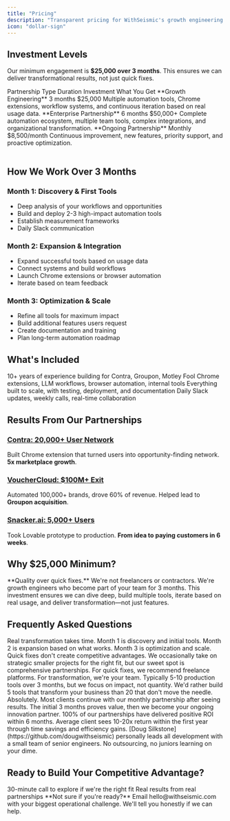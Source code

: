 ```yaml
---
title: "Pricing"
description: "Transparent pricing for WithSeismic's growth engineering partnership"
icon: "dollar-sign"
---
```


<script type="application/ld+json">
  {`{
  "@context": "https://schema.org",
  "@type": "WebPage",
  "name": "WithSeismic Pricing",
  "description": "Transparent pricing for WithSeismic's growth engineering services",
  "url": "https://withseismic.com/pricing",
  "isPartOf": {
    "@type": "WebSite",
    "name": "WithSeismic Documentation",
    "url": "https://withseismic.com"
  },
  "mainEntity": {
    "@type": "PriceSpecification",
    "name": "WithSeismic Service Pricing",
    "priceCurrency": "USD",
    "offers": [
      {
        "@type": "Offer",
        "name": "Growth Engineering Partnership",
        "price": "25000",
        "priceCurrency": "USD",
        "description": "3-month minimum engagement for comprehensive growth engineering and automation"
      },
      {
        "@type": "Offer",
        "name": "Enterprise Partnership",
        "price": "50000",
        "priceCurrency": "USD",
        "description": "6-month engagement for large-scale transformation and multiple team automation"
      }
    ]
  }
}`}
</script>

## Investment Levels

Our minimum engagement is **$25,000 over 3 months**. This ensures we can deliver transformational results, not just quick fixes.

<Table>
  <TableHeader>
    <TableRow>
      <TableCell>Partnership Type</TableCell>
      <TableCell>Duration</TableCell>
      <TableCell>Investment</TableCell>
      <TableCell>What You Get</TableCell>
    </TableRow>
  </TableHeader>
  <TableBody>
    <TableRow>
      <TableCell>**Growth Engineering**</TableCell>
      <TableCell>3 months</TableCell>
      <TableCell>$25,000</TableCell>
      <TableCell>
        Multiple automation tools, Chrome extensions, workflow systems, and continuous iteration based on real usage data.
      </TableCell>
    </TableRow>
    <TableRow>
      <TableCell>**Enterprise Partnership**</TableCell>
      <TableCell>6 months</TableCell>
      <TableCell>$50,000+</TableCell>
      <TableCell>
        Complete automation ecosystem, multiple team tools, complex integrations, and organizational transformation.
      </TableCell>
    </TableRow>
    <TableRow>
      <TableCell className="bg-gray-50">**Ongoing Partnership**</TableCell>
      <TableCell className="bg-gray-50">Monthly</TableCell>
      <TableCell className="bg-gray-50">$8,500/month</TableCell>
      <TableCell className="bg-gray-50">
        Continuous improvement, new features, priority support, and proactive optimization.
      </TableCell>
    </TableRow>
  </TableBody>
</Table>

## How We Work Over 3 Months

### Month 1: Discovery & First Tools
- Deep analysis of your workflows and opportunities
- Build and deploy 2-3 high-impact automation tools
- Establish measurement frameworks
- Daily Slack communication

### Month 2: Expansion & Integration
- Expand successful tools based on usage data
- Connect systems and build workflows
- Launch Chrome extensions or browser automation
- Iterate based on team feedback

### Month 3: Optimization & Scale
- Refine all tools for maximum impact
- Build additional features users request
- Create documentation and training
- Plan long-term automation roadmap

## What's Included

<CardGroup cols={2}>
  <Card icon="code" title="Senior Engineering">
    10+ years of experience building for Contra, Groupon, Motley Fool
  </Card>
  <Card icon="robot" title="Multiple Tools">
    Chrome extensions, LLM workflows, browser automation, internal tools
  </Card>
  <Card icon="rocket" title="Production Quality">
    Everything built to scale, with testing, deployment, and documentation
  </Card>
  <Card icon="headset" title="Direct Access">
    Daily Slack updates, weekly calls, real-time collaboration
  </Card>
</CardGroup>

## Results From Our Partnerships

### [Contra: 20,000+ User Network](/case-studies/contra-linkedin-automation)
Built Chrome extension that turned users into opportunity-finding network. **5x marketplace growth**.

### [VoucherCloud: $100M+ Exit](/case-studies/vouchernaut-programmatic-ppc)
Automated 100,000+ brands, drove 60% of revenue. Helped lead to **Groupon acquisition**.

### [Snacker.ai: 5,000+ Users](/case-studies/snacker-ai-video-platform)
Took Lovable prototype to production. **From idea to paying customers in 6 weeks**.

## Why $25,000 Minimum?

<Info>
  **Quality over quick fixes.** We're not freelancers or contractors. We're growth engineers who become part of your team for 3 months. This investment ensures we can dive deep, build multiple tools, iterate based on real usage, and deliver transformation—not just features.
</Info>

## Frequently Asked Questions

<AccordionGroup>
  <Accordion title="Why 3 months minimum?">
    Real transformation takes time. Month 1 is discovery and initial tools. Month 2 is expansion based on what works. Month 3 is optimization and scale. Quick fixes don't create competitive advantages.
  </Accordion>

  <Accordion title="What if we need something smaller?">
    We occasionally take on strategic smaller projects for the right fit, but our sweet spot is comprehensive partnerships. For quick fixes, we recommend freelance platforms. For transformation, we're your team.
  </Accordion>

  <Accordion title="How many tools will we get?">
    Typically 5-10 production tools over 3 months, but we focus on impact, not quantity. We'd rather build 5 tools that transform your business than 20 that don't move the needle.
  </Accordion>

  <Accordion title="Can we extend beyond 3 months?">
    Absolutely. Most clients continue with our monthly partnership after seeing results. The initial 3 months proves value, then we become your ongoing innovation partner.
  </Accordion>

  <Accordion title="What's your success rate?">
    100% of our partnerships have delivered positive ROI within 6 months. Average client sees 10-20x return within the first year through time savings and efficiency gains.
  </Accordion>

  <Accordion title="Who actually does the work?">
    [Doug Silkstone](https://github.com/dougwithseismic) personally leads all development with a small team of senior engineers. No outsourcing, no juniors learning on your dime.
  </Accordion>
</AccordionGroup>

## Ready to Build Your Competitive Advantage?

<CardGroup cols={2}>
  <Card title="Book a Strategy Call" icon="phone" href="/contact">
    30-minute call to explore if we're the right fit
  </Card>
  <Card title="See Our Work" icon="eye" href="/case-studies/introduction">
    Real results from real partnerships
  </Card>
</CardGroup>

<Note>
  **Not sure if you're ready?** Email hello@withseismic.com with your biggest operational challenge. We'll tell you honestly if we can help.
</Note>